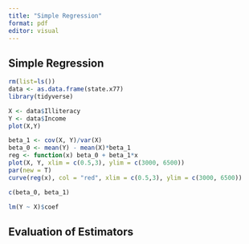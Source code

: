 ```yaml
---
title: "Simple Regression"
format: pdf
editor: visual
---
```


## Simple Regression

```r
rm(list=ls())
data <- as.data.frame(state.x77)
library(tidyverse)

```

```r
X <- data$Illiteracy
Y <- data$Income
plot(X,Y)
```

```r
beta_1 <- cov(X, Y)/var(X)
beta_0 <- mean(Y) - mean(X)*beta_1
reg <- function(x) beta_0 + beta_1*x
plot(X, Y, xlim = c(0.5,3), ylim = c(3000, 6500))
par(new = T)
curve(reg(x), col = "red", xlim = c(0.5,3), ylim = c(3000, 6500))
```

```r
c(beta_0, beta_1)

lm(Y ~ X)$coef
```

## Evaluation of Estimators

